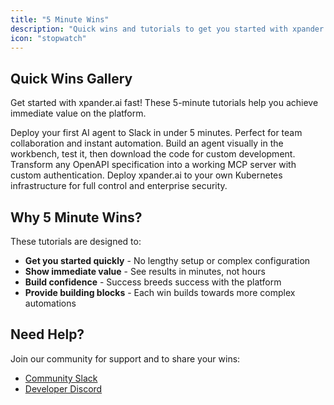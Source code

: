 ```yaml
---
title: "5 Minute Wins"
description: "Quick wins and tutorials to get you started with xpander.ai in just 5 minutes. Perfect for getting immediate value from the platform."
icon: "stopwatch"
---
```


## Quick Wins Gallery

Get started with xpander.ai fast! These 5-minute tutorials help you achieve immediate value on the platform.

<CardGroup cols={2}>
  <Card
    title="Connect AI Agent to Slack"
    icon="slack"
    href="/user-guide/5-minute-wins/slack-agent-setup"
  >
    Deploy your first AI agent to Slack in under 5 minutes. Perfect for team collaboration and instant automation.
  </Card>
  <Card
    title="Visual Agent Builder to Code"
    icon="code"
    href="/user-guide/5-minute-wins/visual-agent-to-code"
  >
    Build an agent visually in the workbench, test it, then download the code for custom development.
  </Card>
  <Card
    title="OpenAPI Spec to MCP Tool"
    icon="file-code"
    href="/user-guide/5-minute-wins/openapi-to-mcp"
  >
    Transform any OpenAPI specification into a working MCP server with custom authentication.
  </Card>
  <Card
    title="Self-Deploy to K8s Cluster"
    icon="kubernetes"
    href="/user-guide/5-minute-wins/k8s-self-deploy"
  >
    Deploy xpander.ai to your own Kubernetes infrastructure for full control and enterprise security.
  </Card>
</CardGroup>

## Why 5 Minute Wins?

These tutorials are designed to:

- **Get you started quickly** - No lengthy setup or complex configuration
- **Show immediate value** - See results in minutes, not hours
- **Build confidence** - Success breeds success with the platform
- **Provide building blocks** - Each win builds towards more complex automations

## Need Help?

Join our community for support and to share your wins:

- [Community Slack](https://join.slack.com/t/xpandercommunity/shared_invite/zt-2mt2xkxkz-omM7f~_h2jcuzFudrYtZQQ)
- [Developer Discord](https://discord.gg/CUcp4WWh5g)